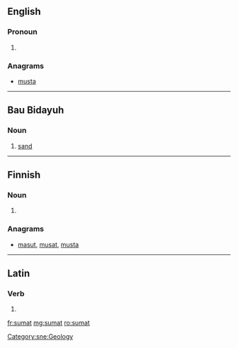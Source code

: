 ==English==

===Pronoun===
{{en-pron}}

# {{obsolete spelling of|summat|lang=en}}

===Anagrams===
* [[musta#English|musta]]

----

==Bau Bidayuh==

===Noun===
{{head|sne|noun}}

# [[sand]] {{gloss|finely ground rock}}

[[Category:sne:Geology]]

----

==Finnish==

===Noun===
{{head|fi|noun form}}

# {{plural of|suma|lang=fi}}

===Anagrams===
* [[masut#Finnish|masut]], [[musat#Finnish|musat]], [[musta#Finnish|musta]]

----

==Latin==

===Verb===
{{la-verb-form|sūmat}}

# {{conjugation of|sūmō||3|s|pres|act|sub|lang=la}}

[[fr:sumat]]
[[mg:sumat]]
[[ro:sumat]]